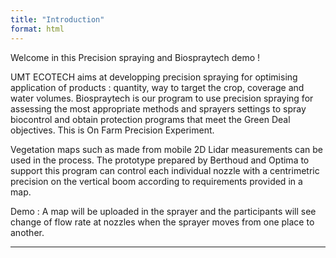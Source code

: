 ```yaml
---
title: "Introduction"
format: html
---
```


Welcome in this Precision spraying and Biospraytech demo !

UMT ECOTECH aims at developping precision spraying for optimising application of products : quantity, way to target the crop, coverage and water volumes. Biospraytech is our program to use precision spraying for assessing the most appropriate methods and sprayers settings to spray biocontrol and obtain protection programs that meet the Green Deal objectives. This is On Farm Precision Experiment.

Vegetation maps such as made from mobile 2D Lidar measurements can be used in the process. The prototype prepared by Berthoud and Optima to support this program can control each individual nozzle with a centrimetric precision on the vertical boom according to requirements provided in a map.

Demo : A map will be uploaded in the sprayer and the participants will see change of flow rate at nozzles when the sprayer moves from one place to another.

------------------------------------------------------------------------
